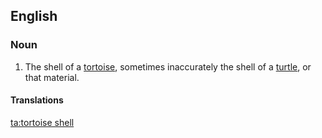 {{also|tortoise shell|tortoise-shell|tortoiseshell}}
==English==
{{wikipedia}}
===Noun===
{{en-noun}}

# The shell of a [[tortoise]], sometimes inaccurately the shell of a [[turtle]], or that material.

====Translations====
{{trans-top|shell of a tortoise}}
{{trans-mid}}
{{trans-bottom}}

[[ta:tortoise shell]]